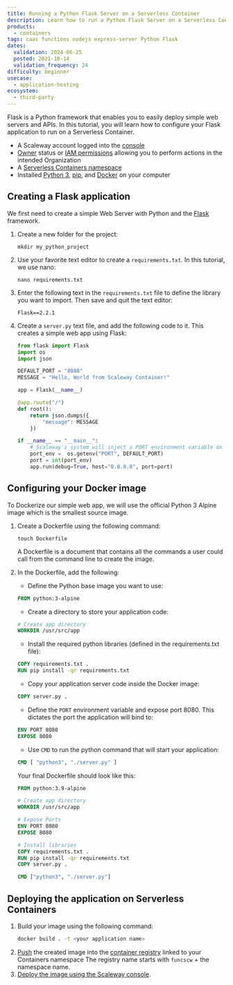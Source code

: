 ```yaml
---
title: Running a Python Flask Server on a Serverless Container
description: Learn how to run a Python Flask Server on a Serverless Container with this comprehensive tutorial.
products:
  - containers
tags: caas functions nodejs express-server Python Flask
dates:
  validation: 2024-06-25
  posted: 2021-10-14
  validation_frequency: 24
difficulty: beginner
usecase:
  - application-hosting
ecosystem:
  - third-party
---
```



Flask is a Python framework that enables you to easily deploy simple web servers and APIs. In this tutorial, you will learn how to configure your Flask application to run on a Serverless Container.

<Requirements />

- A Scaleway account logged into the [console](https://console.scaleway.com)
- [Owner](/iam/concepts/#owner) status or [IAM permissions](/iam/concepts/#permission) allowing you to perform actions in the intended Organization
- A [Serverless Containers namespace](/serverless-containers/how-to/create-manage-delete-containers-namespace/)
- Installed [Python 3](https://www.python.org/downloads/), [pip](https://pypi.org/project/pip/), and [Docker](https://www.docker.com/) on your computer

## Creating a Flask application

We first need to create a simple Web Server with Python and the [Flask](https://flask.palletsprojects.com/) framework.

1. Create a new folder for the project:
    ```
    mkdir my_python_project
    ```
2. Use your favorite text editor to create a `requirements.txt`. In this tutorial, we use nano:
    ```
    nano requirements.txt
    ```
3. Enter the following text in the `requirements.txt` file to define the library you want to import. Then save and quit the text editor:
    ```
    Flask==2.2.1
    ```
4. Create a `server.py` text file, and add the following code to it. This creates a simple web app using Flask:
    ```python
    from flask import Flask
    import os
    import json

    DEFAULT_PORT = "8080"
    MESSAGE = "Hello, World from Scaleway Container!"

    app = Flask(__name__)

    @app.route("/")
    def root():
        return json.dumps({
            "message": MESSAGE
        })

    if __name__ == "__main__":
        # Scaleway's system will inject a PORT environment variable on which your application should start the server.
        port_env =  os.getenv("PORT", DEFAULT_PORT)
        port = int(port_env)
        app.run(debug=True, host="0.0.0.0", port=port)
    ```

## Configuring your Docker image

To Dockerize our simple web app, we will use the official Python 3 Alpine image which is the smallest source image.

1. Create a Dockerfile using the following command:
    ```
    touch Dockerfile
    ```

    <Message type="tip">
      A Dockerfile is a document that contains all the commands a user could call from the command line to create the image.
    </Message>
2. In the Dockerfile, add the following:
    - Define the Python base image you want to use:
    ```dockerfile
    FROM python:3-alpine
    ```

    - Create a directory to store your application code:
    ```dockerfile
    # Create app directory
    WORKDIR /usr/src/app
    ```

    - Install the required python libraries (defined in the requirements.txt file):
    ```dockerfile
    COPY requirements.txt .
    RUN pip install -qr requirements.txt
    ```

    - Copy your application server code inside the Docker image:
    ```dockerfile
    COPY server.py .
    ```

    - Define the `PORT` environment variable and expose port 8080. This dictates the port the application will bind to:
    ```dockerfile
    ENV PORT 8080
    EXPOSE 8080
    ```

    - Use `CMD` to run the python command that will start your application:
    ```dockerfile
    CMD [ "python3", "./server.py" ]
    ```

    Your final Dockerfile should look like this:
    ```dockerfile
    FROM python:3.9-alpine

    # Create app directory
    WORKDIR /usr/src/app

    # Expose Ports
    ENV PORT 8080
    EXPOSE 8080

    # Install libraries
    COPY requirements.txt .
    RUN pip install -qr requirements.txt
    COPY server.py .

    CMD ["python3", "./server.py"]
    ```

## Deploying the application on Serverless Containers

1. Build your image using the following command:
    ```sh
    docker build . -t <your application name>
    ```
2. [Push](/container-registry/how-to/push-images/) the created image into the [container registry](/container-registry/quickstart/) linked to your Containers namespace
    <Message type="tip">
      The registry name starts with `funcscw` + the namespace name.
    </Message>
3. [Deploy the image using the Scaleway console](/serverless-containers/how-to/deploy-container/).